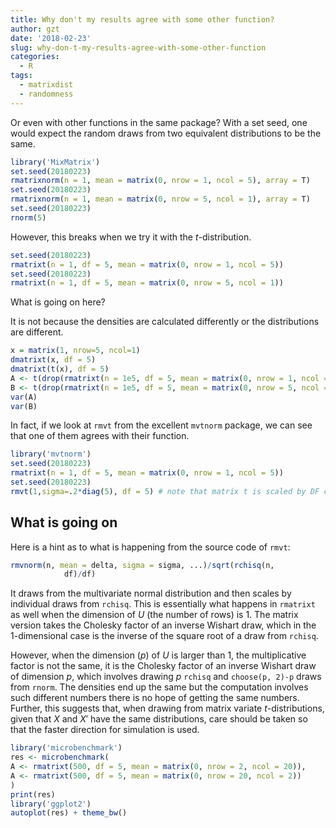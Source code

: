 ```yaml
---
title: Why don't my results agree with some other function?
author: gzt
date: '2018-02-23'
slug: why-don-t-my-results-agree-with-some-other-function
categories:
  - R
tags:
  - matrixdist
  - randomness
---
```


Or even with other functions in the same package? With a set seed, one would expect the random draws from 
two equivalent distributions to be the same.


```r
library('MixMatrix')
set.seed(20180223)
rmatrixnorm(n = 1, mean = matrix(0, nrow = 1, ncol = 5), array = T)
set.seed(20180223)
rmatrixnorm(n = 1, mean = matrix(0, nrow = 5, ncol = 1), array = T)
set.seed(20180223)
rnorm(5)

```
However, this breaks when we try it with the $t$-distribution.

```r
set.seed(20180223)
rmatrixt(n = 1, df = 5, mean = matrix(0, nrow = 1, ncol = 5))
set.seed(20180223)
rmatrixt(n = 1, df = 5, mean = matrix(0, nrow = 5, ncol = 1))

```

What is going on here?

It is not because the densities are calculated differently or the distributions are different.

```r
x = matrix(1, nrow=5, ncol=1)
dmatrixt(x, df = 5)
dmatrixt(t(x), df = 5)
A <- t(drop(rmatrixt(n = 1e5, df = 5, mean = matrix(0, nrow = 1, ncol = 5))))
B <- t(drop(rmatrixt(n = 1e5, df = 5, mean = matrix(0, nrow = 5, ncol = 1))))
var(A)
var(B)
```

In fact, if we look at `rmvt` from the excellent `mvtnorm` package, we can see that one of them agrees with their function.

```r
library('mvtnorm')
set.seed(20180223)
rmatrixt(n = 1, df = 5, mean = matrix(0, nrow = 1, ncol = 5))
set.seed(20180223)
rmvt(1,sigma=.2*diag(5), df = 5) # note that matrix t is scaled by DF compared to multivariate t

```

## What is going on

Here is a hint as to what is happening from the source code of `rmvt`:

```r
rmvnorm(n, mean = delta, sigma = sigma, ...)/sqrt(rchisq(n, 
            df)/df)
```
It draws from the multivariate normal distribution and then scales by individual draws from `rchisq`. 
This is essentially what happens in `rmatrixt` as well when the dimension of $U$ (the number of rows) is $1$. The matrix version takes the Cholesky factor of an inverse Wishart draw, which in the 1-dimensional case is the inverse of the square root of a draw from `rchisq`.

However, when the dimension ($p$) of $U$ is larger than $1$, the multiplicative factor is not the same, it is  the Cholesky factor of an inverse Wishart draw of dimension $p$, which involves drawing $p$ `rchisq` and `choose(p, 2)-p` draws from `rnorm`. The densities end up the same but the computation involves such different numbers there is no hope of getting the same numbers. Further, this suggests that, when drawing from matrix variate $t$-distributions, given that $X$ and $X'$ have the same distributions, care should be taken so that the faster direction for simulation is used.

```r
library('microbenchmark')
res <- microbenchmark(
A <- rmatrixt(500, df = 5, mean = matrix(0, nrow = 2, ncol = 20)),
A <- rmatrixt(500, df = 5, mean = matrix(0, nrow = 20, ncol = 2))
)
print(res)
library('ggplot2')
autoplot(res) + theme_bw()

```
